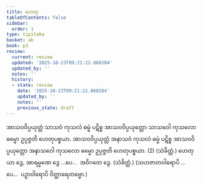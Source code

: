 ```yaml
---
title: ဟေတု
tableOfContents: false
sidebar:
  order: 1
type: tipitaka
basket: ab
book: p3
review:
  current: review
  updated: '2025-10-23T09:21:22.860284'
  updated_by: ''
  notes: ''
  history:
  - state: review
    date: '2025-10-23T09:21:22.860284'
    updated_by: ''
    notes: ''
    previous_state: draft
---
```



<ReviewStatus review={frontmatter.review} showDetails={true} />

<HypothesisAnnotation frontmatter={frontmatter} />

<DynamicBreadcrumb />

<Division number="48" book="p3" e="ch" v="39" p="367">

<Paragraph number="1682" book="p3">
အာသဝဝိပ္ပယုတ္တံ သာသဝံ ကုသလံ ဓမ္မံ ပဋိစ္စ အာသဝဝိပ္ပယုတ္တော သာသဝေါ ကုသလော ဓမ္မော ဥပ္ပဇ္ဇတိ ဟေတုပစ္စယာ. အာသဝဝိပ္ပယုတ္တံ အနာသဝံ ကုသလံ ဓမ္မံ ပဋိစ္စ အာသဝဝိပ္ပယုတ္တော အနာသဝေါ ကုသလော ဓမ္မော ဥပ္ပဇ္ဇတိ ဟေတုပစ္စယာ. (2) (သံခိတ္တံ.)
</Paragraph>

</Division>
<Division number="49" book="p3" e="ch" v="39" p="367">

<Paragraph number="1683" book="p3">
ဟေတုယာ ဒွေ, အာရမ္မဏေ ဒွေ …ပေ…  အဝိဂတေ ဒွေ. (သံခိတ္တံ.)
</Paragraph>

<Paragraph number="1684" book="p3">
(သဟဇာတဝါရောပိ …ပေ…  ပဉှာဝါရောပိ ဝိတ္ထာရေတဗ္ဗော.)
</Paragraph>
</Division>
